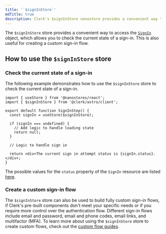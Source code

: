 ```yaml
---
title: '`$signInStore`'
mdTitle: true
description: Clerk's $signInStore nanostore provides a convenient way to access the SignIn object, which allows you to check the current state of a sign-in.
---
```


The `$signInStore` store provides a convenient way to access the [`SignIn`](https://clerk.com/docs/references/javascript/sign-in/sign-in) object, which allows you to check the current state of a sign-in. This is also useful for creating a custom sign-in flow.

## How to use the `$signInStore` store

### Check the current state of a sign-in

The following example demonstrates how to use the `$signInStore` store to check the current state of a sign-in.

```tsx {{ prettier: false, filename: 'sign-in-step.tsx' }}
import { useStore } from '@nanostores/react';
import { $signInStore } from '@clerk/astro/client';

export default function SignInStep() {
  const signIn = useStore($signInStore);

  if (signIn === undefined) {
    // Add logic to handle loading state
    return null;
  }

  // Logic to handle sign in

  return <div>The current sign in attempt status is {signIn.status}.</div>;
}
```

The possible values for the `status` property of the `SignIn` resource are listed [here](/docs/references/javascript/sign-in/sign-in#properties).

### Create a custom sign-in flow

The `$signInStore` store can also be used to build fully custom sign-in flows, if Clerk's pre-built components don't meet your specific needs or if you require more control over the authentication flow. Different sign-in flows include email and password, email and phone codes, email links, and multifactor (MFA). To learn more about using the `$signInStore` store to create custom flows, check out the [custom flow guides](/docs/custom-flows/overview).
